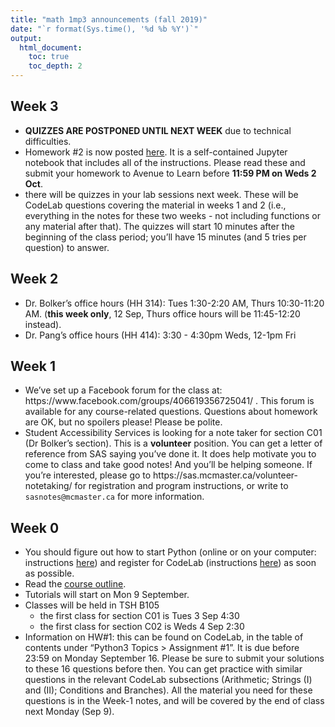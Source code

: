 ```yaml
---
title: "math 1mp3 announcements (fall 2019)"
date: "`r format(Sys.time(), '%d %b %Y')`"
output:
  html_document:
    toc: true
    toc_depth: 2   
---
```


## Week 3

- **QUIZZES ARE POSTPONED UNTIL NEXT WEEK** due to technical difficulties.
- Homework #2 is now posted [here](../assignments/math1mp_hw2.ipynb). It is a self-contained Jupyter notebook that includes all of the instructions. Please read these and submit your homework to Avenue to Learn before **11:59 PM on Weds 2 Oct**.
- there will be quizzes in your lab sessions next week. These will be CodeLab questions covering the material in weeks 1 and 2 (i.e., everything in the notes for these two weeks - not including functions or any material after that). The quizzes will start 10 minutes after the beginning of the class period; you'll have 15 minutes (and 5 tries per question) to answer.

## Week 2

- Dr. Bolker's office hours (HH 314): Tues 1:30-2:20 AM, Thurs 10:30-11:20 AM. (**this week only**, 12 Sep, Thurs office hours will be 11:45-12:20 instead).
- Dr. Pang's office hours (HH 414): 3:30 - 4:30pm Weds, 12-1pm Fri

## Week 1

- We've set up a Facebook forum for the class at: https://www.facebook.com/groups/406619356725041/ . This forum is available for any course-related questions. Questions about homework are OK, but no spoilers please! Please be polite.
- Student Accessibility Services is looking for a note taker for section C01 (Dr Bolker's section). This is a **volunteer** position. You can get a letter of reference from SAS saying you've done it. It does help motivate you to come to class and take good notes! And you'll be helping someone. If you're interested, please go to https://sas.mcmaster.ca/volunteer-notetaking/ for registration and program instructions, or write to `sasnotes@mcmaster.ca` for more information.

## Week 0

- You should figure out how to start Python (online or on your computer: instructions [here](../notes/use_python.html)) and register for CodeLab (instructions [here](./notes/use_python.html#codelab)) as soon as possible.
- Read the [course outline](./outline.html).
- Tutorials will start on Mon 9 September.
- Classes will be held in TSH B105
    - the first class for section C01 is Tues 3 Sep 4:30
    - the first class for section C02 is Weds 4 Sep 2:30
- Information on HW#1: this can be found on CodeLab, in the table of contents under "Python3 Topics > Assignment #1". It is due before 23:59 on Monday September 16. Please be sure to submit your solutions to these 16 questions before then.  You can get practice with similar questions in the relevant CodeLab subsections (Arithmetic; Strings (I) and (II); Conditions and Branches). All the material you need for these questions is in the Week-1 notes, and will be covered by the end of class next Monday (Sep 9).

